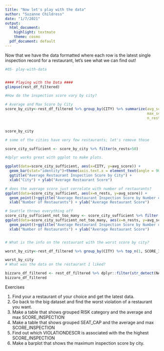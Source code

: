 ```yaml
---
title: "Now let's play with the data"
author: "Suzanne Childress"
date: "1/7/2021"
output:
  html_document:
    highlight: textmate
    theme: cosmo
  pdf_document: default
---
```

Now that we have the data formatted where each row is the latest single inspection record for a restaurant, let's see what we can find out!



```r
#05- play-with-data


#### Playing with the Data ####
glimpse(rest_df_filtered)

#How do the inspection score vary by city?

# Average and Max Score by City
score_by_city<-rest_df_filtered %>% group_by(CITY) %>% summarize(avg_score= mean(SCORE_INSPECTION),
                                                                 max_score = max(SCORE_INSPECTION),
                                                                 n_rests = n())


score_by_city

# some of the cities have very few restaurants; let's remove those

score_city_sufficient <- score_by_city %>% filter(n_rests>50)

#dplyr works great with ggplot to make plots.  

ggplot(data=score_city_sufficient, aes(x=CITY, y=avg_score)) +
  geom_bar(stat="identity")+theme(axis.text.x = element_text(angle = 90))+
  ggtitle("Average Restaurant Inspection Score by City") +
  xlab("City") + ylab("Average Restaurant Score")

# does the average score just correlate with number of restaurants?
ggplot(data=score_city_sufficient, aes(x=n_rests, y=avg_score)) +
  geom_point()+ggtitle("Average Restaurant Inspection Score by Number of Restaurants") +
  xlab("Number of Restaurants") + ylab("Average Restaurant Score")

# Seattle throws everything off  
score_city_sufficient_not_too_many <- score_city_sufficient %>% filter(n_rests<100)
ggplot(data=score_city_sufficient_not_too_many, aes(x=n_rests, y=avg_score)) +
  geom_point()+ggtitle("Average Restaurant Inspection Score by Number of Restaurants") +
  xlab("Number of Restaurants") + ylab("Average Restaurant Score")


# What is the info on the restaurant with the worst score by city?

worst_by_city<-rest_df_filtered %>% group_by(CITY) %>% top_n(1, SCORE_INSPECTION)

worst_by_city
# What was the data on the restaurant I liked?

bizzaro_df_filtered <- rest_df_filtered %>% dplyr::filter(str_detect(NAME, 'BIZZARRO'))
bizzaro_df_filtered


```

############### Exercises ################
1. Find your a restaurant of your choice and get the latest data.
2. Go back to the big dataset and find the worst violation of a restaurant you want.
3. Make a table that shows grouped RISK category and the average and max SCORE_INSPECTION
4. Make a table that shows grouped SEAT_CAP and the average and max SCORE_INSPECTION
5. Find out which VIOLATIONDESCR is associated with the the highest SCORE_INSPECTION
6. Make a barplot that shows the maximum inspection score by city.
